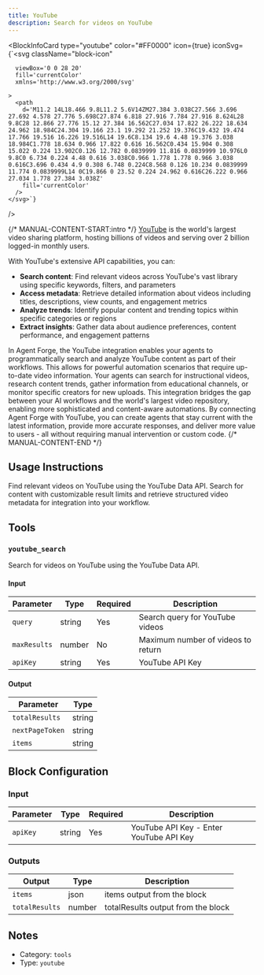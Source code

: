 ```yaml
---
title: YouTube
description: Search for videos on YouTube
---
```



<BlockInfoCard 
  type="youtube"
  color="#FF0000"
  icon={true}
  iconSvg={`<svg className="block-icon"
      
      
      viewBox='0 0 28 20'
      fill='currentColor'
      xmlns='http://www.w3.org/2000/svg'
      
    >
      <path
        d='M11.2 14L18.466 9.8L11.2 5.6V14ZM27.384 3.038C27.566 3.696 27.692 4.578 27.776 5.698C27.874 6.818 27.916 7.784 27.916 8.624L28 9.8C28 12.866 27.776 15.12 27.384 16.562C27.034 17.822 26.222 18.634 24.962 18.984C24.304 19.166 23.1 19.292 21.252 19.376C19.432 19.474 17.766 19.516 16.226 19.516L14 19.6C8.134 19.6 4.48 19.376 3.038 18.984C1.778 18.634 0.966 17.822 0.616 16.562C0.434 15.904 0.308 15.022 0.224 13.902C0.126 12.782 0.0839999 11.816 0.0839999 10.976L0 9.8C0 6.734 0.224 4.48 0.616 3.038C0.966 1.778 1.778 0.966 3.038 0.616C3.696 0.434 4.9 0.308 6.748 0.224C8.568 0.126 10.234 0.0839999 11.774 0.0839999L14 0C19.866 0 23.52 0.224 24.962 0.616C26.222 0.966 27.034 1.778 27.384 3.038Z'
        fill='currentColor'
      />
    </svg>`}
/>

{/* MANUAL-CONTENT-START:intro */}
[YouTube](https://www.youtube.com/) is the world's largest video sharing platform, hosting billions of videos and serving over 2 billion logged-in monthly users.

With YouTube's extensive API capabilities, you can:

- **Search content**: Find relevant videos across YouTube's vast library using specific keywords, filters, and parameters
- **Access metadata**: Retrieve detailed information about videos including titles, descriptions, view counts, and engagement metrics
- **Analyze trends**: Identify popular content and trending topics within specific categories or regions
- **Extract insights**: Gather data about audience preferences, content performance, and engagement patterns

In Agent Forge, the YouTube integration enables your agents to programmatically search and analyze YouTube content as part of their workflows. This allows for powerful automation scenarios that require up-to-date video information. Your agents can search for instructional videos, research content trends, gather information from educational channels, or monitor specific creators for new uploads. This integration bridges the gap between your AI workflows and the world's largest video repository, enabling more sophisticated and content-aware automations. By connecting Agent Forge with YouTube, you can create agents that stay current with the latest information, provide more accurate responses, and deliver more value to users - all without requiring manual intervention or custom code.
{/* MANUAL-CONTENT-END */}


## Usage Instructions

Find relevant videos on YouTube using the YouTube Data API. Search for content with customizable result limits and retrieve structured video metadata for integration into your workflow.



## Tools

### `youtube_search`

Search for videos on YouTube using the YouTube Data API.

#### Input

| Parameter | Type | Required | Description |
| --------- | ---- | -------- | ----------- |
| `query` | string | Yes | Search query for YouTube videos |
| `maxResults` | number | No | Maximum number of videos to return |
| `apiKey` | string | Yes | YouTube API Key |

#### Output

| Parameter | Type |
| --------- | ---- |
| `totalResults` | string |
| `nextPageToken` | string |
| `items` | string |



## Block Configuration

### Input

| Parameter | Type | Required | Description | 
| --------- | ---- | -------- | ----------- | 
| `apiKey` | string | Yes | YouTube API Key - Enter YouTube API Key |



### Outputs

| Output | Type | Description |
| ------ | ---- | ----------- |
| `items` | json | items output from the block |
| `totalResults` | number | totalResults output from the block |


## Notes

- Category: `tools`
- Type: `youtube`
